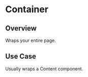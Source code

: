
<Meta of={ContainerStories} />

# Container

<ResourceLinks
  sourceCode="https://github.com/cultureamp/kaizen-design-system/tree/main/packages/components/src/Container"
  designGuidelines="https://cultureamp.atlassian.net/wiki/spaces/DesignSystem/pages/3086156812/Layout"
  className="!kz-mb-8"
/>

<KAIOInstallation exportNames="Container" />

## Overview

Wraps your entire page.

<Canvas of={ContainerStories.Playground} />
<Controls of={ContainerStories.Playground} />

## Use Case
Usually wraps a <LinkTo pageId="components-content">Content</LinkTo> component.
<Canvas of={ContainerStories.Example} />
